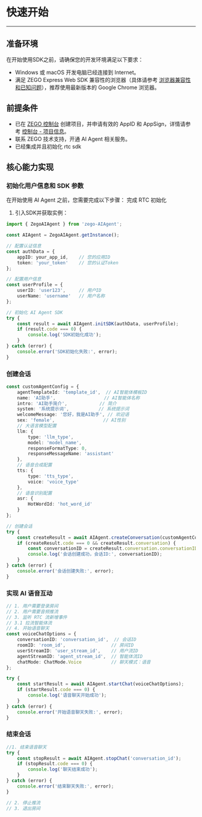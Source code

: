 # 快速开始

--- 

## 准备环境

在开始使用SDK之前，请确保您的开发环境满足以下要求：

- Windows 或 macOS 开发电脑已经连接到 Internet。
- 满足 ZEGO Express Web SDK 兼容性的浏览器（具体请参考 [浏览器兼容性和已知问题](https://doc-zh.zego.im/article/12047)），推荐使用最新版本的 Google Chrome 浏览器。

## 前提条件

- 已在 [ZEGO 控制台](https://console.zego.im) 创建项目，并申请有效的 AppID 和 AppSign，详情请参考 [控制台 - 项目信息](https://doc-zh.zego.im/article/12107)。
- 联系 ZEGO 技术支持，开通 AI Agent 相关服务。
- 已经集成并且初始化 rtc sdk

## 核心能力实现

### 初始化用户信息和 SDK 参数
在开始使用 AI Agent 之前，您需要完成以下步骤：
完成 RTC 初始化

1. 引入SDK并获取实例：

```typescript
import { ZegoAIAgent } from 'zego-AIAgent';

const AIAgent = ZegoAIAgent.getInstance();

// 配置认证信息
const authData = {
    appID: your_app_id,    // 您的应用ID
    token: 'your_token'    // 您的认证Token
};

// 配置用户信息
const userProfile = {
    userID: 'user123',     // 用户ID
    userName: 'username'   // 用户名称
};

// 初始化 AI Agent SDK
try {
    const result = await AIAgent.initSDK(authData, userProfile);
    if (result.code === 0) {
        console.log('SDK初始化成功');
    }
} catch (error) {
    console.error('SDK初始化失败:', error);
}

```

### 创建会话

```typescript
const customAgentConfig = {
    agentTemplateId: 'template_id',  // AI智能体模板ID
    name: 'AI助手',                  // AI智能体名称
    intro: 'AI助手简介',            // 简介
    system: '系统提示词',           // 系统提示词
    welcomeMessage: '您好，我是AI助手', // 欢迎语
    sex: 'female',                  // AI性别
    // 大语言模型配置
    llm: {
        type: 'llm_type',
        model: 'model_name',
        responseFormatType: 0,
        responseMessageName: 'assistant'
    },
    // 语音合成配置
    tts: {
        type: 'tts_type',
        voice: 'voice_type'
    },
    // 语音识别配置
    asr: {
        HotWordId: 'hot_word_id'
    }
};

// 创建会话
try {
    const createResult = await AIAgent.createConversation(customAgentConfig);
    if (createResult.code === 0 && createResult.conversation) {
        const conversationID = createResult.conversation.conversationID;
        console.log('会话创建成功，会话ID:', conversationID);
    }
} catch (error) {
    console.error('会话创建失败:', error);
}
```
### 实现 AI 语音互动
```typescript
// 1. 用户需要登录房间
// 2. 用户需要音频推流
// 3. 监听 RTC 流新增事件
// 3.1 拉流智能体流
// 4. 开始语音聊天
const voiceChatOptions = {
    conversationID: 'conversation_id',  // 会话ID
    roomID: 'room_id',                 // 房间ID
    userStreamID: 'user_stream_id',    // 用户流ID
    agentStreamID: 'agent_stream_id',  // 智能体流ID
    chatMode: ChatMode.Voice           // 聊天模式：语音
};

try {
    const startResult = await AIAgent.startChat(voiceChatOptions);
    if (startResult.code === 0) {
        console.log('语音聊天开始成功');
    }
} catch (error) {
    console.error('开始语音聊天失败:', error);
}

```
### 结束会话
```typescript
//1. 结束语音聊天
try {
    const stopResult = await AIAgent.stopChat('conversation_id');
    if (stopResult.code === 0) {
        console.log('聊天结束成功');
    }
} catch (error) {
    console.error('结束聊天失败:', error);
}

// 2. 停止推流
// 3. 退出房间
```